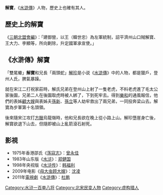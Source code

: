 {{unreferenced|time=2019-06-14T13:41:07+00:00}}
{{水浒人物 |
 人物姓名 = 解寶 |
 座次 = 35，天哭星 |
 星名 = 天哭星 |
 绰号 = 雙尾蠍 |
 身份 = 登州獵戶 |
 使用兵器 = 渾鐵點鋼叉 |
 梁山职司 = 步軍頭領 |
 出场回目 = 049 |
 赞诗 = 性格忘生拼命，<br />生來驍勇英豪。<br />趕翻麋鹿與猿猱，<br />殺盡山中虎豹。<br />
手持蓮花鐵鎲，<br />腕懸蒲葉尖刀。<br />腰間緊束虎筋絛，<br />雙尾蠍英雄解寶。
}}

'''解寶'''，《[[水滸傳|水滸傳]]》人物，歷史上也確有其人。

==歷史上的解寶==

《[[三朝北盟會編|三朝北盟會編]]》：「建御營，以王（韓世忠）為左軍統制，詔平濟州山口賊解寶、王大力、李顯等，所向剿除，升定國軍承宣使。」

==《水滸傳》解寶==

「雙尾蠍」'''解寶'''和兄長「兩頭蛇」[[解珍|解珍]]是小说《[[水滸傳|水滸傳]]》中的人物，都是獵戶，登州人氏，脾氣暴躁。

就在宋江二打祝家莊時，解氏兄弟在登州山上射了一隻老虎，不料老虎進了毛太公家後園，兄弟二人在後園取虎時被人綁了，下到死牢去。得到[[樂和|樂和]]的通風報信，他們的表姊[[顧大嫂|顧大嫂]]與表姊夫[[孫新|孫新]]、[[孫立|孫立]]等人劫牢救出了兩兄弟，一同投奔梁山去。解寶為步軍第十名頭領。

後來隨宋江攻打[[方臘|方臘]]烏龍嶺時，他和兄長欲在晚上從小路上山。解珍墮崖身亡後，解寶欲退下山去，但隨即被山上亂箭滾石射死。

== 影視 ==
*1975年香港邵氏《[[荡寇志_(1975年電影)|荡寇志]]》：[[曾永佳|曾永佳]]
*1983年山东版《[[水浒_(电视剧)|水浒]]》：[[郑健国|郑健国]]
*1998年央视版《[[水浒传_(1998年电视剧)|水浒传]]》：[[韩福利|韩福利]]
*2009年电影《[[母大虫顾大嫂|母大虫顾大嫂]]》：[[沈凌|沈凌]]
*2011年[[電視劇|電視劇]]《[[水浒传_(2011年电视剧)|水滸傳]]》：[[杜鹏|杜鹏]]

{{梁山泊步軍頭領}}
{{108将}}

[[Category:水浒一百单八将|Category:水浒一百单八将]]
[[Category:北宋民变人物|Category:北宋民变人物]]
[[Category:虚构猎人|Category:虚构猎人]]
